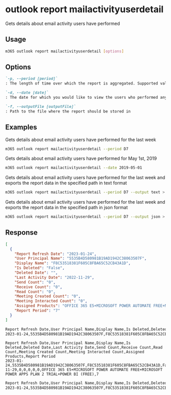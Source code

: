 
# outlook report mailactivityuserdetail

Gets details about email activity users have performed

## Usage

```sh
m365 outlook report mailactivityuserdetail [options]
```

## Options

```md defintion-list
`-p, --period [period]`
: The length of time over which the report is aggregated. Supported values `D7`, `D30`, `D90`, `D180`.

`-d, --date [date]`
: The date for which you would like to view the users who performed any activity. Supported date format is YYYY-MM-DD. Specify the date or period, but not both

`-f, --outputFile [outputFile]`
: Path to the file where the report should be stored in
```

<Global />

## Examples

Gets details about email activity users have performed for the last week

```sh
m365 outlook report mailactivityuserdetail --period D7
```

Gets details about email activity users have performed for May 1st, 2019

```sh
m365 outlook report mailactivityuserdetail --date 2019-05-01
```

Gets details about email activity users have performed for the last week and exports the report data in the specified path in text format

```sh
m365 outlook report mailactivityuserdetail --period D7 --output text > "mailactivityuserdetail.txt"
```

Gets details about email activity users have performed for the last week and exports the report data in the specified path in json format

```sh
m365 outlook report mailactivityuserdetail --period D7 --output json > "mailactivityuserdetail.json"
```

## Response

<Tabs>
  <TabItem value="JSON">

  ```json
  [
    {
      "Report Refresh Date": "2023-01-24",
      "User Principal Name": "5535B4D580981B19AD1942C38063507F",
      "Display Name": "F8C53518381F605C8FBA65C52CB43A1D",
      "Is Deleted": "False",
      "Deleted Date": "",
      "Last Activity Date": "2022-11-29",
      "Send Count": "0",
      "Receive Count": "0",
      "Read Count": "0",
      "Meeting Created Count": "0",
      "Meeting Interacted Count": "0",
      "Assigned Products": "OFFICE 365 E5+MICROSOFT POWER AUTOMATE FREE+MICROSOFT POWER APPS PLAN 2 TRIAL+POWER BI (FREE)",
      "Report Period": "7"
    }
  ]
  ```

  </TabItem>
  <TabItem value="Text">

  ```txt
  Report Refresh Date,User Principal Name,Display Name,Is Deleted,Deleted Date,Last Activity Date,Send Count,Receive Count,Read Count,Meeting Created Count,Meeting Interacted Count,Assigned Products,Report Period
  2023-01-24,5535B4D580981B19AD1942C38063507F,F8C53518381F605C8FBA65C52CB43A1D,False,,2022-11-29,0,0,0,0,0,OFFICE 365 E5+MICROSOFT POWER AUTOMATE FREE+MICROSOFT POWER APPS PLAN 2 TRIAL+POWER BI (FREE),7
  ```

  </TabItem>
  <TabItem value="CSV">

  ```csv
  Report Refresh Date,User Principal Name,Display Name,Is Deleted,Deleted Date,Last Activity Date,Send Count,Receive Count,Read Count,Meeting Created Count,Meeting Interacted Count,Assigned Products,Report Period
  2023-01-24,5535B4D580981B19AD1942C38063507F,F8C53518381F605C8FBA65C52CB43A1D,False,,2022-11-29,0,0,0,0,0,OFFICE 365 E5+MICROSOFT POWER AUTOMATE FREE+MICROSOFT POWER APPS PLAN 2 TRIAL+POWER BI (FREE),7
  ```

  </TabItem>
  <TabItem value="Markdown">

  ```md
  Report Refresh Date,User Principal Name,Display Name,Is Deleted,Deleted Date,Last Activity Date,Send Count,Receive Count,Read Count,Meeting Created Count,Meeting Interacted Count,Assigned Products,Report Period
  2023-01-24,5535B4D580981B19AD1942C38063507F,F8C53518381F605C8FBA65C52CB43A1D,False,,2022-11-29,0,0,0,0,0,OFFICE 365 E5+MICROSOFT POWER AUTOMATE FREE+MICROSOFT POWER APPS PLAN 2 TRIAL+POWER BI (FREE),7
  ```

  </TabItem>
</Tabs>

